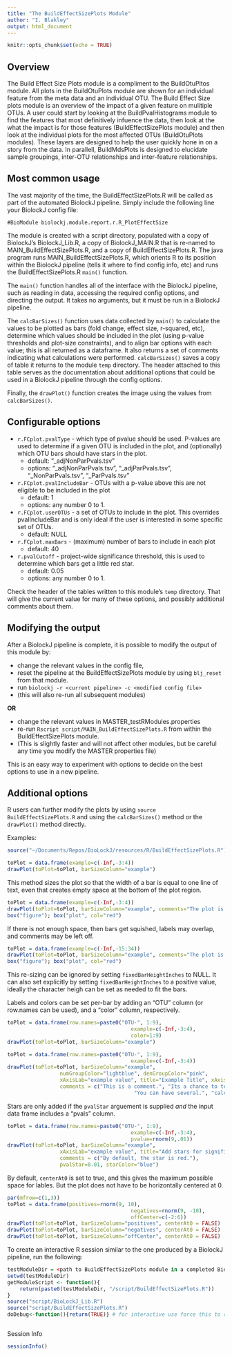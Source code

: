 ```yaml
---
title: "The BuildEffectSizePlots Module"
author: "I. Blakley"
output: html_document
---
```


```r
knitr::opts_chunk$set(echo = TRUE)
```

## Overview

The Build Effect Size Plots module is a compliment to the BuildOtuPltos module.  All plots in the BuildOtuPlots module are shown for an individual feature from the meta data and an individual OTU.  The Build Effect Size plots module is an overview of the impact of a given feature on mulitiple OTUs.  A user could start by looking at the BuildPvalHistograms module to find the features that most definitively infuence the data, then look at the what the impact is for those features (BuildEffectSizePlots module) and then look at the individual plots for the most affected OTUs (BuildOtuPlots modules).  These layers are designed to help the user quickly hone in on a story from the data.  In parallell, BuildMdsPlots is designed to elucidate sample groupings, inter-OTU relationships and inter-feature relationships.  

## Most common usage

The vast majority of the time, the BuildEffectSizePlots.R will be called as part of the automated BiolockJ pipeline.  Simply include the following line your BiolockJ config file:

`#BioModule biolockj.module.report.r.R_PlotEffectSize`

The module is created with a script directory, populated with a copy of BiolockJ's BiolockJ_Lib.R, a copy of BiolockJ_MAIN.R that is re-named to MAIN_BuildEffectSizePlots.R, and a copy of BuildEffectSizePlots.R.  The java program runs MAIN_BuildEffectSizePlots.R, which orients R to its position within the BiolockJ pipeline (tells it where to find config info, etc) and runs the BuildEffectSizePlots.R `main()` function.  

The `main()` function handles all of the interface with the BiolockJ pipeline, such as reading in data, accessing the required config options, and directing the output. It takes no arguments, but it must be run in a BiolockJ pipeline.

The `calcBarSizes()` function uses data collected by `main()` to calculate the values to be plotted as bars (fold change, effect size, r-squared, etc), determine which values should be included in the plot (using p-value thresholds and plot-size constraints), and to align bar options with each value; this is all returned as a dataframe. It also returns a set of comments indicating what calculations were performed. `calcBarSizes()` saves a copy of table it returns to the module `temp` directory.  The header attached to this table serves as the documentation about additional options that could be used in a BiolockJ pipeline through the config options.

Finally, the `drawPlot()` function creates the image using the values from `calcBarSizes()`.


## Configurable options

 * `r.FCplot.pvalType` - which type of pvalue should be used. P-values are used to determine if a given OTU is included in the plot, and (optionally) which OTU bars should have stars in the plot. 
    + default: "_adjNonParPvals.tsv"
    + options: "_adjNonParPvals.tsv", "_adjParPvals.tsv", "_NonParPvals.tsv", "_ParPvals.tsv"
 * `r.FCplot.pvalIncludeBar` - OTUs with a p-value above this are not eligible to be included in the plot 
    + default: 1
    + options: any number 0 to 1.
 * `r.FCplot.userOTUs` - a set of OTUs to include in the plot. This overrides pvalIncludeBar and is only ideal if the user is interested in some specific set of OTUs.
    + default: NULL
 * `r.FCplot.maxBars` - (maximum) number of bars to include in each plot
    + default: 40
 * `r.pvalCutoff` - project-wide significance threshold, this is used to determine which bars get a little red star.
    + default: 0.05
    + options: any number 0 to 1.

Check the header of the tables written to this module's `temp` directory. That will give the current value for many of these options, and possibly additional comments about them.

## Modifying the output

After a BiolockJ pipeline is complete, it is possible to modify the output of this module by:       

 * change the relevant values in the config file, 
 * reset the pipeline at the BuildEffectSizePlots module by using `blj_reset` from that module.
 * run `biolockj -r <current pipeline> -c <modified config file>`
 * (this will also re-run all subsequent modules)
 
**OR**

 * change the relevant values in MASTER_testRModules.properties
 * re-run `Rscript script/MAIN_BuildEffectSizePlots.R` from within the BuildEffectSizePlots module. 
 * (This is slightly faster and will not affect other modules, but be careful any time you modify the MASTER properties file)
 
This is an easy way to experiment with options to decide on the best options to use in a new pipeline.


## Additional options

R users can further modify the plots by using `source BuildEffectSizePlots.R` and using the `calcBarSizes()` method or the `drawPlot()` method directly.

Examples:

```r
source("~/Documents/Repos/BioLockJ/resources/R/BuildEffectSizePlots.R")

toPlot = data.frame(example=c(-Inf,-3:4))
drawPlot(toPlot=toPlot, barSizeColumn="example")
```

This method sizes the plot so that the width of a bar is equal to one line of text, even that creates empty space at the bottom of the plot region.
```r
toPlot = data.frame(example=c(-Inf,-3:4))
drawPlot(toPlot=toPlot, barSizeColumn="example", comments="The plot is sized so that on 1 bar = 1 line of text.")
box("figure"); box("plot", col="red")
```

If there is not enough space, then bars get squished, labels may overlap, and comments may be left off.
```r
toPlot = data.frame(example=c(-Inf,-15:34))
drawPlot(toPlot=toPlot, barSizeColumn="example", comments="The plot is sized so that on 1 bar = 1 line of text.")
box("figure"); box("plot", col="red")
```

This re-sizing can be ignored by setting `fixedBarHeightInches` to NULL. It can also set explicitly by setting `fixedBarHeightInches` to a positive value, ideally the character heigh can be set as needed to fit the bars.

Labels and colors can be set per-bar by adding an "OTU" column (or row.names can be used), and a "color" column, respectively.
```r
toPlot = data.frame(row.names=paste0("OTU-", 1:9),
										example=c(-Inf,-3:4),
										color=1:9)
drawPlot(toPlot=toPlot, barSizeColumn="example")
```
```r
toPlot = data.frame(row.names=paste0("OTU-", 1:9),
										example=c(-Inf,-3:4))
drawPlot(toPlot=toPlot, barSizeColumn="example", 
				 numGroupColor="lightblue", denGroupColor="pink",
				 xAxisLab="example value", title="Example Title", xAxisLab2="these units are arbitrary",
				 comments = c("This is a comment.", "Its a chance to tell the user something.", 
				 						 "You can have several.", "calcBarSizes passes some info about calculations in this way."))
```

Stars are only added if the `pvalStar` arguement is supplied *and* the input data frame includes a "pvals" column.
```r
toPlot = data.frame(row.names=paste0("OTU-", 1:9),
										example=c(-Inf,-3:4),
										pvalue=rnorm(9,.01))
drawPlot(toPlot=toPlot, barSizeColumn="example", 
				 xAxisLab="example value", title="Add stars for significance",
				 comments = c("By default, the star is red."),
				 pvalStar=0.01, starColor="blue")
```

By default, `centerAt0` is set to true, and this gives the maximum possible space for lables.  But the plot does not have to be horizontally centered at 0.
```r
par(mfrow=c(1,3))
toPlot = data.frame(positives=rnorm(9, 10),
										negatives=rnorm(9, -10),
										offCenter=c(-2:6))
drawPlot(toPlot=toPlot, barSizeColumn="positives", centerAt0 = FALSE)
drawPlot(toPlot=toPlot, barSizeColumn="negatives", centerAt0 = FALSE)
drawPlot(toPlot=toPlot, barSizeColumn="offCenter", centerAt0 = FALSE)
```


To create an interactive R session similar to the one produced by a BiolockJ pipeline, run the following:

```r
testModuleDir = <path to BuildEffectSizePlots module in a completed BiolockJ pipeline>
setwd(testModuleDir)
getModuleScript <- function(){
	return(paste0(testModuleDir, "/script/BuildEffectSizePlots.R"))
}
source("script/BioLockJ_Lib.R")
source("script/BuildEffectSizePlots.R")
doDebug<-function(){return(TRUE)} # for interactive use force this to return true, regardless of the current config setting.
```


```r

```


Session Info
```r
sessionInfo()
```


